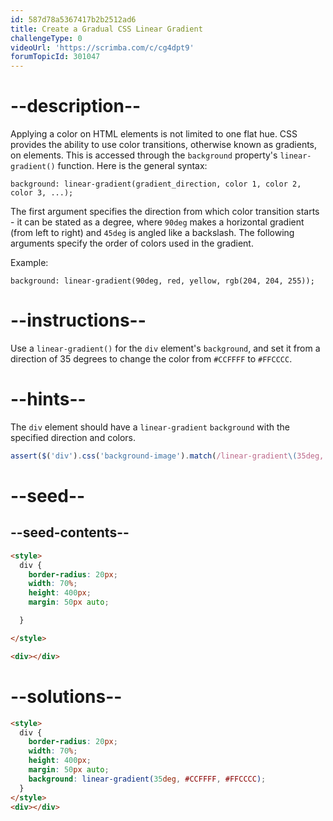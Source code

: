 ```yaml
---
id: 587d78a5367417b2b2512ad6
title: Create a Gradual CSS Linear Gradient
challengeType: 0
videoUrl: 'https://scrimba.com/c/cg4dpt9'
forumTopicId: 301047
---
```


# --description--

Applying a color on HTML elements is not limited to one flat hue. CSS provides the ability to use color transitions, otherwise known as gradients, on elements. This is accessed through the `background` property's `linear-gradient()` function. Here is the general syntax:

`background: linear-gradient(gradient_direction, color 1, color 2, color 3, ...);`

The first argument specifies the direction from which color transition starts - it can be stated as a degree, where `90deg` makes a horizontal gradient (from left to right) and `45deg` is angled like a backslash. The following arguments specify the order of colors used in the gradient.

Example:

`background: linear-gradient(90deg, red, yellow, rgb(204, 204, 255));`

# --instructions--

Use a `linear-gradient()` for the `div` element's `background`, and set it from a direction of 35 degrees to change the color from `#CCFFFF` to `#FFCCCC`.

# --hints--

The `div` element should have a `linear-gradient` `background` with the specified direction and colors.

```js
assert($('div').css('background-image').match(/linear-gradient\(35deg, rgb\(204, 255, 255\), rgb\(255, 204, 204\)\)/gi));
```

# --seed--

## --seed-contents--

```html
<style>
  div {
    border-radius: 20px;
    width: 70%;
    height: 400px;
    margin: 50px auto;

  }

</style>

<div></div>
```

# --solutions--

```html
<style>
  div {
    border-radius: 20px;
    width: 70%;
    height: 400px;
    margin: 50px auto;
    background: linear-gradient(35deg, #CCFFFF, #FFCCCC);
  }
</style>
<div></div>
```
